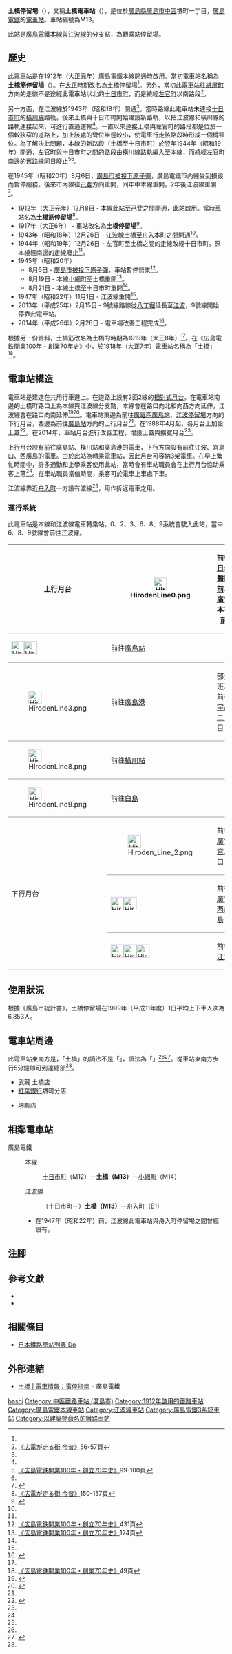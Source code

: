 {{NoteTA
|T=zh-hans:土桥停留场;zh-hk:土橋停留場;zh-tw:土橋停留場;
|1=zh-hans:土桥停留场;zh-hk:土橋停留場;zh-tw:土橋停留場;
}}
{{Infobox station
|公司色 = #009944
|站名 = 土橋
|圖片 =Hiroden_Dobashi_Sta.JPG
|圖片說明 =月台全景（2007年）
|日文原名 = 土橋
|平假名 = どばし
|羅馬拼音 = Dobashi
|副站名 = 
|所在地 = {{JPN}}[[廣島縣|廣島縣]][[廣島市|廣島市]][[中區_(廣島市)|中區]]堺町一丁目
|座標 = {{coord|34|23|40.11|N|132|26|46.73|E|type:railwaystation_region:JP-24|display=inline,title}}
|車站構造 = [[地面車站|地面車站]]
|月台配置 = 2面2線
|啟用年月日 = 1912年（大正元年）12月8日
|廢站年月日 = 
|乘客人數 = 
|上下車人次 = 
|統計年度 = 
|轉車 = 
|全寬備註 = 
|adjacent = {{Adjacent stations|system=廣島電鐵|
line1=本線|left1=十日市町|right1=小網町|note-left1=M12<br/>0.3km|note-mid1={{Color|#00a85f|●}}M13<br/>距離[[廣島站|廣島]]3.4km|note-right1=M14<br>0.2km|
line2=江波線|left2=|right2=舟入町|through-left2=[[廣島電鐵本線|本線]]|note-mid2={{Color|#00a85f|●}}M14<br/>距離土橋0.0km|note-right2=E1<br>0.6km}}
}}
'''土橋停留場'''（{{jpn|j=土橋停留場|hg=どばしていりゅうじょう|rm=Dobashi teiryūjō|f=y}}），又稱'''土橋電車站'''（{{jpn|j=土橋電停}}），是位於[[廣島縣|廣島縣]][[廣島市|廣島市]][[中區_(廣島市)|中區]]堺町一丁目，[[廣島電鐵|廣島電鐵]]的[[電車站|電車站]]。車站編號為M13。

此站是[[廣島電鐵本線|廣島電鐵本線]]與[[江波線|江波線]]的分支點，為轉乘站停留場。

== 歷史 ==
此電車站是在1912年（大正元年）廣島電鐵本線開通時啟用。當初電車站名稱為'''土橋筋停留場'''（{{jpn|j=土橋筋停留場|hg=どばしすじていりゅうじょう}}）。在[[大正|大正]]時期改名為土橋停留場<ref name="chizu37"/>。另外，當初此電車站往[[紙屋町停留場|紙屋町]]方向的走線不是途經此電車站以北的[[十日市町停留場|十日市町]]，而是繞經[[本川町停留場|左官町]]以南路段<ref name="osafune">[[#osafune|《広電が走る街 今昔》]]56-57頁</ref>。

另一方面，在江波線於1943年（昭和18年）開通<ref name="osafune"/>。當時路線此電車站未連接[[十日市町停留場|十日市町]]的[[橫川線|橫川線]]路軌。後來土橋與十日市町開始建設新路軌，以把江波線和橫川線的路軌連接起來，可進行直通運輸<ref name="osafune"/>。一直以來連接土橋與左官町的路段都是位於一個較狹窄的道路上，加上該處的彎位半徑較小，使電車行走該路段時形成一個樽頸位。為了解決此問題，本線的新路段（土橋至十日市町）於翌年1944年（昭和19年）開通，左官町與十日市町之間的路段由橫川線路軌編入至本線，而繞經左官町南邊的舊路線同日廢止<ref>[[#hiroden|《広島電鉄開業100年・創立70年史》]]99-100頁</ref><ref name="osafune"/>。

在1945年（昭和20年）8月6日，[[廣島市原子彈爆炸|廣島市被投下原子彈]]，廣島電鐵市內線受到損毀而暫停服務。後來市內線往[[廣電西廣島站|己斐]]方向重開，同年中本線重開，2年後江波線重開<ref>{{Cite book|author= |title=広島のチンチン電車 市内線と宮島線波乱に富んだ86年のドラマ |year=1998 |publisher={{Translink|ja|郷土出版社|鄉土出版社}} |isbn=4-87670-110-5 |pages=227-236|language=ja}}</ref>。
* 1912年（大正元年）12月8日 - 本線此站至己斐之間開通，此站啟用。當時車站名為'''土橋筋停留場'''<ref name="osafune2">[[#osafune|《広電が走る街 今昔》]]150-157頁</ref>。
* 1917年（大正6年） - 車站改名為'''土橋停留場'''<ref name="chizu37">{{cite book|author=[[今尾惠介|今尾惠介]]（監修） |title={{Translink|ja|日本鉄道旅行地図帳|日本鐵道旅行地圖帳}} - 全線・全駅・全廃線 |publisher=[[新潮社|新潮社]] |volume=11 中国四国 |year=2009 |isbn=978-4-10-790029-6 |page=37}}</ref>。
* 1943年（昭和18年）12月26日 - 江波線土橋至[[舟入本町停留場|舟入本町]]之間開通<ref name="osafune2"/>。
* 1944年（昭和19年）12月26日 - 左官町至土橋之間的走線改經十日市町。原本繞經南邊的走線廢止<ref name="osafune2"/>。
* 1945年（昭和20年）
** 8月6日 - [[廣島市原子彈爆炸|廣島市被投下原子彈]]，車站暫停營業<ref>[[#hiroden|《広島電鉄開業100年・創立70年史》]]431頁</ref>。
** 8月19日 - 本線[[小網町停留場|小網町]]至土橋重開<ref>[[#hiroden|《広島電鉄開業100年・創立70年史》]]124頁</ref>。
** 8月21日 - 本線土橋至十日市町重開<ref name="osafune2"/>。
* 1947年（昭和22年）11月1日 - 江波線重開<ref name="osafune2"/>。
* 2013年（平成25年）2月15日 - 9號線路線從[[八丁堀停留場|八丁堀]]延長至[[江波停留場|江波]]，9號線開始停靠此電車站。
* 2014年（平成26年）2月28日 - 電車場改善工程完成<ref name="service">{{Cite web |url=http://www.hiroden.co.jp/improve-service/train.html |title=電車サービス向上計画 |accessdate=2016-10-04 |publisher=広島電鉄 |language=ja |archive-date=2020-11-30 |archive-url=https://web.archive.org/web/20201130210258/https://www.hiroden.co.jp/improve-service/train.html |dead-url=no }}</ref>。

根據另一份資料，土橋筋改名為土橋的時期為1919年（大正8年）<ref name="osafune"/>。在《広島電鉄開業100年・創業70年史》中，於1918年（大正7年）電車站名稱為「土橋」<ref>[[#hiroden|《広島電鉄開業100年・創業70年史》]]49頁</ref>。

== 電車站構造 ==
電車站是建造在共用行車道上。在道路上設有2面2線的[[相對式月台|相對式月台]]。在電車站南邊的土橋町路口上為本線與江波線分支點，本線會在路口向北和向西方向延伸，江波線會在路口向南延伸<ref name="line">{{Cite book|author=川島令三 |authorlink=川島令三 |title=山陽・山陰ライン 全線・全駅・全配線 |year=2012 |publisher=[[講談社|講談社]] |series=【図説】 日本の鉄道 |isbn=978-4-06-295157-9 |volume=第7巻 広島エリア |pages=13・77頁|language=ja}}</ref><ref>{{Cite book|author=川島令三 |title={{Translink|ja|全国鉄道事情大研究|全國鐵道事情大研究}} |year=2009 |publisher={{Translink|ja|草思社}} |isbn=978-4-7942-1711-0 |volume=中国篇 2 |pages=103-104|language=ja}}</ref>。電車站東邊為前往[[廣電西廣島站|廣電西廣島站]]、[[江波停留場|江波停留場]]方向的下行月台，西邊為前往[[廣島站|廣島站]]方向的上行月台<ref name="line"/>。在1988年4月起，各月台上加設上蓋<ref>{{Cite book|title=広島電鉄開業80創立50年史 |year=1992 |publisher=広島電鉄 |page=128|language=ja}}</ref>。在2014年，車站月台進行改善工程，增設上蓋與擴寬月台<ref name="service"/>。

上行月台設有前往廣島站、橫川站和廣島港的電車，下行方向設有前往江波、宮島口、西廣島的電車。由於此站為轉乘電車站，因此月台可容納3架電車。在早上繁忙時間中，許多通勤和上學乘客使用此站，當時會有車站職員會在上行月台協助乘客上落<ref name="line"/>。在車站職員當值時間，乘客可於電車上車處下車。

江波線靠近[[舟入町停留場|舟入町]]一方設有渡線<ref name="line"/>，用作折返電車之用。
=== 運行系統 ===
{{See also|廣島電鐵#運行系統}}
此電車站是本線和江波線電車轉乘站。0、2、3、6、8、9系統會駛入此站，當中6、8、9號線會前往江波線。
{| style="border-collapse: collapse;"
|-
! rowspan="5" style="border-width: 2px 0; border-style: ridge; padding: 2px .5em;"|上行月台
| style="border-width: 2px 0; border-style: ridge; padding: 2px .5em;"|[[File:HirodenLine0.png|30px]]
| colspan="2" style="border-width: 2px 0; border-style: ridge; padding: 2px .5em;"|前往[[日赤醫院前停留場|日赤醫院前]]、[[廣電本社前停留場|廣電本社前]]
|-
| style="border-width: 2px 0; border-style: ridge; padding: 2px .5em;"|[[File:Hiroden_Line_2.png|30px]][[File:HirodenLine6.png|30px]]
| style="border-width: 2px 0; border-style: ridge; padding: 2px .5em;"|前往[[廣島站|廣島站]]
| style="border-width: 2px 0; border-style: ridge; padding: 2px .5em;"|
|-
| style="border-width: 2px 0; border-style: ridge; padding: 2px .5em;"|[[File:HirodenLine3.png|30px]]
| style="border-width: 2px 0; border-style: ridge; padding: 2px .5em;"|前往[[廣島港停留場|廣島港]]
| style="border-width: 2px 0; border-style: ridge; padding: 2px .5em;"|部分班次前往[[宇品二丁目停留場|宇品二丁目]]
|-
| style="border-width: 2px 0; border-style: ridge; padding: 2px .5em;"|[[File:HirodenLine8.png|30px]]
| style="border-width: 2px 0; border-style: ridge; padding: 2px .5em;"|前往[[橫川站_(廣島縣)|橫川站]]
| style="border-width: 2px 0; border-style: ridge; padding: 2px .5em;"|
|-
| style="border-width: 2px 0; border-style: ridge; padding: 2px .5em;"|[[File:HirodenLine9.png|30px]]
| style="border-width: 2px 0; border-style: ridge; padding: 2px .5em;"|前往[[白島停留場|白島]]
| style="border-width: 2px 0; border-style: ridge; padding: 2px .5em;"|
|-

! rowspan="3" style="border-width: 2px 0; border-style: ridge; padding: 2px .5em;"|下行月台
| style="border-width: 2px 0; border-style: ridge; padding: 2px .5em;"|[[File:Hiroden_Line_2.png|30px]]
| style="border-width: 2px 0; border-style: ridge; padding: 2px .5em;"|前往[[廣電宮島口站|廣電宮島口]]
| style="border-width: 2px 0; border-style: ridge; padding: 2px .5em;"|
|-
| style="border-width: 2px 0; border-style: ridge; padding: 2px .5em;"|[[File:Hiroden_Line_2.png|30px]][[File:HirodenLine3.png|30px]]
| style="border-width: 2px 0; border-style: ridge; padding: 2px .5em;"|前往[[廣電西廣島站|廣電西廣島]]
| style="border-width: 2px 0; border-style: ridge; padding: 2px .5em;"|
|-
| style="border-width: 2px 0; border-style: ridge; padding: 2px .5em;"|[[File:HirodenLine6.png|30px]][[File:HirodenLine8.png|30px]][[File:HirodenLine9.png|30px]]
| style="border-width: 2px 0; border-style: ridge; padding: 2px .5em;"|前往[[江波停留場|江波]]
| style="border-width: 2px 0; border-style: ridge; padding: 2px .5em;"|
|}

== 使用狀況 ==
根據《廣島市統計書》，土橋停留場在1999年（平成11年度）1日平均上下車人次為6,853人。

== 電車站周邊 ==
此電車站東南方是{{Translink|ja|十日市町・土橋|十日市町·土橋|土橋町}}，「土橋」的讀法不是「{{lang|ja|どばし}}」，讀法為「{{lang|ja|ど'''は'''し}}」<ref name="line"/><ref>{{Cite web |url=http://www.city.hiroshima.lg.jp/www/contents/1110870492495/index.html |title=現行町名と廃止町名の一覧 |accessdate=2016-07-25 |publisher=広島市 |language=ja |archive-date=2019-11-19 |archive-url=https://web.archive.org/web/20191119201641/http://www.city.hiroshima.lg.jp/www/contents/1110870492495/index.html |dead-url=no }}</ref>。從車站東南方步行5分鐘即可到達{{Translink|ja|中国新聞社|中國新聞社}}總部<ref name="line"/>。

*武藏 土橋店
*[[紅葉銀行|紅葉銀行]]堺町分店
*{{Translink|ja|スパーク (スーパーマーケット)|Spark (超級市場)|Spark}}堺町店

== 相鄰電車站 ==
; 廣島電鐵
: {{color|#00a85f|■}}本線
:: [[十日市町停留場|十日市町]]（M12）－'''土橋（M13）'''－[[小網町停留場|小網町]]（M14）
: {{color|#fedb4f|■}}江波線
:: （十日市町－）'''土橋（M13）'''－[[舟入町停留場|舟入町]]（E1）
:* 在1947年（昭和22年）前，江波線此電車站與舟入町停留場之間曾經設有{{Translink|ja|上舟入停留場}}。
== 注腳 ==
{{Reflist|2}}
== 參考文獻 ==
* {{Cite book|title={{lang|ja|広島電鉄開業100年・創立70年史}} |year=2012 |publisher=廣島電鐵|language=ja |ref=hiroden}}
* {{Cite book|author=長船友則 |title={{lang|ja|広電が走る街 今昔}} |year=2005 |publisher=[[JTB出版|JTB出版]] |series=JTB Can Books |isbn=4-533-05986-4|language=ja |ref=osafune}}
== 相關條目 ==
* [[日本鐵路車站列表_Do|日本鐵路車站列表 Do]]
== 外部連結 ==
* [http://www.hiroden.co.jp/train/route-guide/stop-guide/m-13.html 土橋 | 電車情報：電停指南] {{Wayback|url=http://www.hiroden.co.jp/train/route-guide/stop-guide/m-13.html |date=20171008214337 }}{{ja icon}} - 廣島電鐵
{{廣島電鐵本線}}
{{江波線}}
{{DEFAULTSORT:Dobashi}}
[[Category:日本鐵路車站_Do|bashi]]
[[Category:中區鐵路車站_(廣島市)|Category:中區鐵路車站 (廣島市)]]
[[Category:1912年啟用的鐵路車站|Category:1912年啟用的鐵路車站]]
[[Category:廣島電鐵本線車站|Category:廣島電鐵本線車站]]
[[Category:江波線車站|Category:江波線車站]]
[[Category:廣島電鐵3系統車站|Category:廣島電鐵3系統車站]]
[[Category:以建築物命名的鐵路車站|Category:以建築物命名的鐵路車站]]